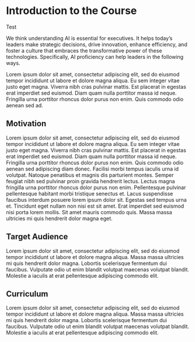 # Introduction to the Course

Test 

We think understanding AI is essential for executives. It helps today’s leaders make strategic decisions, drive innovation, enhance efficiency, and foster a culture that embraces the transformative power of these technologies. Specifically, AI proficiency can help leaders in the following ways.


Lorem ipsum dolor sit amet, consectetur adipiscing elit, sed do eiusmod tempor incididunt ut labore et dolore magna aliqua. Eu sem integer vitae justo eget magna. Viverra nibh cras pulvinar mattis. Est placerat in egestas erat imperdiet sed euismod. Diam quam nulla porttitor massa id neque. Fringilla urna porttitor rhoncus dolor purus non enim. Quis commodo odio aenean sed ad.

## Motivation

Lorem ipsum dolor sit amet, consectetur adipiscing elit, sed do eiusmod tempor incididunt ut labore et dolore magna aliqua. Eu sem integer vitae justo eget magna. Viverra nibh cras pulvinar mattis. Est placerat in egestas erat imperdiet sed euismod. Diam quam nulla porttitor massa id neque. Fringilla urna porttitor rhoncus dolor purus non enim. Quis commodo odio aenean sed adipiscing diam donec. Facilisi morbi tempus iaculis urna id volutpat. Natoque penatibus et magnis dis parturient montes. Semper feugiat nibh sed pulvinar proin gravida hendrerit lectus. Lectus magna fringilla urna porttitor rhoncus dolor purus non enim. Pellentesque pulvinar pellentesque habitant morbi tristique senectus et. Lacus suspendisse faucibus interdum posuere lorem ipsum dolor sit. Egestas sed tempus urna et. Tincidunt eget nullam non nisi est sit amet. Erat imperdiet sed euismod nisi porta lorem mollis. Sit amet mauris commodo quis. Massa massa ultricies mi quis hendrerit dolor magna eget.

## Target Audience  

Lorem ipsum dolor sit amet, consectetur adipiscing elit, sed do eiusmod tempor incididunt ut labore et dolore magna aliqua. Massa massa ultricies mi quis hendrerit dolor magna. Lobortis scelerisque fermentum dui faucibus. Vulputate odio ut enim blandit volutpat maecenas volutpat blandit. Molestie a iaculis at erat pellentesque adipiscing commodo elit.


## Curriculum  

Lorem ipsum dolor sit amet, consectetur adipiscing elit, sed do eiusmod tempor incididunt ut labore et dolore magna aliqua. Massa massa ultricies mi quis hendrerit dolor magna. Lobortis scelerisque fermentum dui faucibus. Vulputate odio ut enim blandit volutpat maecenas volutpat blandit. Molestie a iaculis at erat pellentesque adipiscing commodo elit.